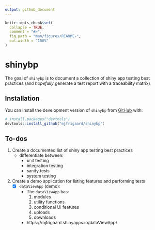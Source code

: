 ```yaml
---
output: github_document
---
```


<!-- README.md is generated from README.Rmd. Please edit that file -->

```r
knitr::opts_chunk$set(
  collapse = TRUE,
  comment = "#>",
  fig.path = "man/figures/README-",
  out.width = "100%"
)
```

# shinybp

<!-- badges: start -->
<!-- badges: end -->

The goal of `shinybp` is to document a collection of shiny app testing best practices (and *hopefully* generate a test report with a traceability matrix) 

## Installation

You can install the development version of `shinybp` from [GitHub](https://github.com/) with:

``` r
# install.packages("devtools")
devtools::install_github("mjfrigaard/shinybp")
```

## To-dos

1. Create a documented list of shiny app testing best practices  
   - differentiate between:
     - unit testing  
     - integration testing  
     - sanity tests  
     - system testing  
    
2. Create a demo application for listing features and performing tests  
   - [x] `dataViewApp` (demo): 
      - The `dataViewApp` has: 
        1. modules   
        2. utility functions  
        3. conditional UI features  
        4. uploads  
        5. downloads  
      - https://mjfrigaard.shinyapps.io/dataViewApp/
